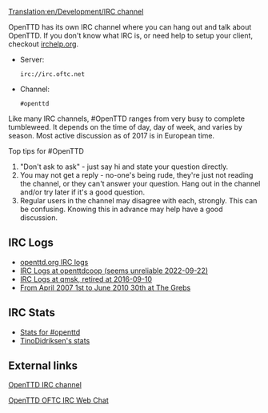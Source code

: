 [[Translation:en/Development/IRC channel]]

OpenTTD has its own IRC channel where you can hang out and talk about OpenTTD. If you don't know what IRC is, or need help to setup your client, checkout [http://www.irchelp.org/ irchelp.org].

* Server: <pre>irc://irc.oftc.net</pre>
* Channel: <pre>#openttd</pre>

Like many IRC channels, #OpenTTD ranges from very busy to complete tumbleweed.  It depends on the time of day, day of week, and varies by season.  Most active discussion as of 2017 is in European time.  

Top tips for #OpenTTD
# "Don't ask to ask" - just say hi and state your question directly.
# You may not get a reply - no-one's being rude, they're just not reading the channel, or they can't answer your question.  Hang out in the channel and/or try later if it's a good question.
# Regular users in the channel may disagree with each, strongly.  This can be confusing.  Knowing this in advance may help have a good discussion.

==IRC Logs==
*[http://weblogs.openttd.org/openttd/ openttd.org IRC logs]
*[http://webster.openttdcoop.org/index.php?channel=openttd IRC Logs at openttdcoop (seems unreliable 2022-09-22)]
*[http://irclogs.qmsk.net/channels/openttd IRC Logs at qmsk, retired at 2016-09-10]
*[http://thegrebs.com/irc/ From April 2007 1st to June 2010 30th at The Grebs]

==IRC Stats==
*[http://electricpotential.net/ircstats/openttd2.html Stats for #openttd]
*[http://alpha.visl.sdu.dk/~tino/pisg/OFTC/openttd.html TinoDidriksen's stats]

==External links==

[irc://irc.oftc.net/openttd OpenTTD IRC channel]

[http://webchat.oftc.net/?randomnick=1&channels=openttd&prompt=1 OpenTTD OFTC IRC Web Chat]
